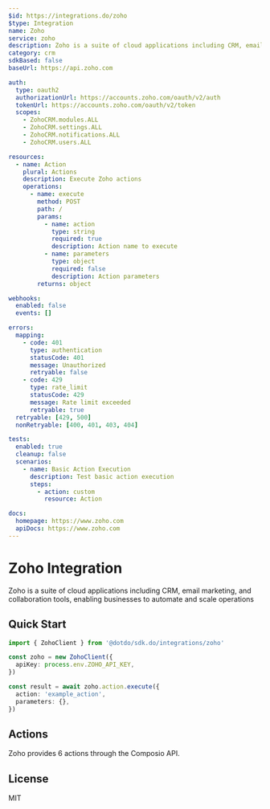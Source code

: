 ```yaml
---
$id: https://integrations.do/zoho
$type: Integration
name: Zoho
service: zoho
description: Zoho is a suite of cloud applications including CRM, email marketing, and collaboration tools, enabling businesses to automate and scale operations
category: crm
sdkBased: false
baseUrl: https://api.zoho.com

auth:
  type: oauth2
  authorizationUrl: https://accounts.zoho.com/oauth/v2/auth
  tokenUrl: https://accounts.zoho.com/oauth/v2/token
  scopes:
    - ZohoCRM.modules.ALL
    - ZohoCRM.settings.ALL
    - ZohoCRM.notifications.ALL
    - ZohoCRM.users.ALL

resources:
  - name: Action
    plural: Actions
    description: Execute Zoho actions
    operations:
      - name: execute
        method: POST
        path: /
        params:
          - name: action
            type: string
            required: true
            description: Action name to execute
          - name: parameters
            type: object
            required: false
            description: Action parameters
        returns: object

webhooks:
  enabled: false
  events: []

errors:
  mapping:
    - code: 401
      type: authentication
      statusCode: 401
      message: Unauthorized
      retryable: false
    - code: 429
      type: rate_limit
      statusCode: 429
      message: Rate limit exceeded
      retryable: true
  retryable: [429, 500]
  nonRetryable: [400, 401, 403, 404]

tests:
  enabled: true
  cleanup: false
  scenarios:
    - name: Basic Action Execution
      description: Test basic action execution
      steps:
        - action: custom
          resource: Action

docs:
  homepage: https://www.zoho.com
  apiDocs: https://www.zoho.com
---
```


# Zoho Integration

Zoho is a suite of cloud applications including CRM, email marketing, and collaboration tools, enabling businesses to automate and scale operations

## Quick Start

```typescript
import { ZohoClient } from '@dotdo/sdk.do/integrations/zoho'

const zoho = new ZohoClient({
  apiKey: process.env.ZOHO_API_KEY,
})

const result = await zoho.action.execute({
  action: 'example_action',
  parameters: {},
})
```

## Actions

Zoho provides 6 actions through the Composio API.

## License

MIT
